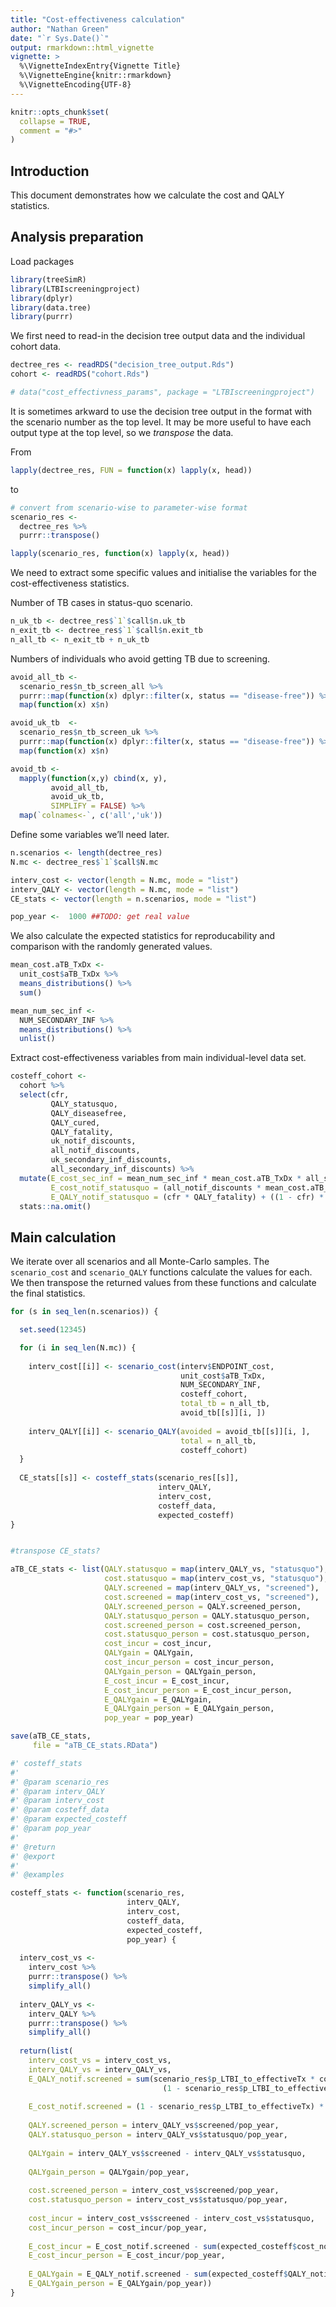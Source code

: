 ```yaml
---
title: "Cost-effectiveness calculation"
author: "Nathan Green"
date: "`r Sys.Date()`"
output: rmarkdown::html_vignette
vignette: >
  %\VignetteIndexEntry{Vignette Title}
  %\VignetteEngine{knitr::rmarkdown}
  %\VignetteEncoding{UTF-8}
---
```


```r
knitr::opts_chunk$set(
  collapse = TRUE,
  comment = "#>"
)
```


## Introduction

This document demonstrates how we calculate the cost and QALY statistics.


## Analysis preparation

Load packages

```r
library(treeSimR)
library(LTBIscreeningproject)
library(dplyr)
library(data.tree)
library(purrr)
```

We first need to read-in the decision tree output data and the individual cohort data.

```r
dectree_res <- readRDS("decision_tree_output.Rds")
cohort <- readRDS("cohort.Rds")
```

```r
# data("cost_effectivness_params", package = "LTBIscreeningproject")
```

It is sometimes arkward to use the decision tree output in the format with the scenario number as the top level.
It may be more useful to have each output type at the top level, so we _transpose_ the data.

From

```r
lapply(dectree_res, FUN = function(x) lapply(x, head))
```

to

```r
# convert from scenario-wise to parameter-wise format
scenario_res <-
  dectree_res %>%
  purrr::transpose()

lapply(scenario_res, function(x) lapply(x, head))
```


We need to extract some specific values and initialise the variables for the cost-effectiveness statistics.

Number of TB cases in status-quo scenario.

```r
n_uk_tb <- dectree_res$`1`$call$n.uk_tb
n_exit_tb <- dectree_res$`1`$call$n.exit_tb
n_all_tb <- n_exit_tb + n_uk_tb
```

Numbers of individuals who avoid getting TB due to screening.

```r
avoid_all_tb <-
  scenario_res$n_tb_screen_all %>%
  purrr::map(function(x) dplyr::filter(x, status == "disease-free")) %>%
  map(function(x) x$n)

avoid_uk_tb  <-
  scenario_res$n_tb_screen_uk %>%
  purrr::map(function(x) dplyr::filter(x, status == "disease-free")) %>%
  map(function(x) x$n)

avoid_tb <-
  mapply(function(x,y) cbind(x, y),
         avoid_all_tb,
         avoid_uk_tb,
         SIMPLIFY = FALSE) %>% 
  map(`colnames<-`, c('all','uk'))
```

Define some variables we'll need later.

```r
n.scenarios <- length(dectree_res)
N.mc <- dectree_res$`1`$call$N.mc

interv_cost <- vector(length = N.mc, mode = "list")
interv_QALY <- vector(length = N.mc, mode = "list")
CE_stats <- vector(length = n.scenarios, mode = "list")

pop_year <-  1000 ##TODO: get real value
```


We also calculate the expected statistics for reproducability and comparison with the randomly generated values.

```r
mean_cost.aTB_TxDx <-
  unit_cost$aTB_TxDx %>% 
  means_distributions() %>%
  sum()

mean_num_sec_inf <-
  NUM_SECONDARY_INF %>%
  means_distributions() %>%
  unlist()
```

Extract cost-effectiveness variables from main individual-level data set.

```r
costeff_cohort <-
  cohort %>%
  select(cfr,
         QALY_statusquo,
         QALY_diseasefree,
         QALY_cured,
         QALY_fatality,
         uk_notif_discounts,
         all_notif_discounts,
         uk_secondary_inf_discounts,
         all_secondary_inf_discounts) %>% 
  mutate(E_cost_sec_inf = mean_num_sec_inf * mean_cost.aTB_TxDx * all_secondary_inf_discounts,
         E_cost_notif_statusquo = (all_notif_discounts * mean_cost.aTB_TxDx) + E_cost_sec_inf,
         E_QALY_notif_statusquo = (cfr * QALY_fatality) + ((1 - cfr) * QALY_cured)) %>%
  stats::na.omit()
```



## Main calculation

We iterate over all scenarios and all Monte-Carlo samples.
The `scenario_cost` and `scenario_QALY` functions calculate the values for each.
We then transpose the returned values from these functions and calculate the final statistics.

```r
for (s in seq_len(n.scenarios)) {

  set.seed(12345)

  for (i in seq_len(N.mc)) {
    
    interv_cost[[i]] <- scenario_cost(interv$ENDPOINT_cost,
                                      unit_cost$aTB_TxDx,
                                      NUM_SECONDARY_INF,
                                      costeff_cohort,
                                      total_tb = n_all_tb,
                                      avoid_tb[[s]][i, ])
    
    interv_QALY[[i]] <- scenario_QALY(avoided = avoid_tb[[s]][i, ],
                                      total = n_all_tb,
                                      costeff_cohort)
  }
  
  CE_stats[[s]] <- costeff_stats(scenario_res[[s]],
                                 interv_QALY,
                                 interv_cost,
                                 costeff_data,
                                 expected_costeff)
}


#transpose CE_stats?

aTB_CE_stats <- list(QALY.statusquo = map(interv_QALY_vs, "statusquo"),
                     cost.statusquo = map(interv_cost_vs, "statusquo"),
                     QALY.screened = map(interv_QALY_vs, "screened"),
                     cost.screened = map(interv_cost_vs, "screened"),
                     QALY.screened_person = QALY.screened_person,
                     QALY.statusquo_person = QALY.statusquo_person,
                     cost.screened_person = cost.screened_person,
                     cost.statusquo_person = cost.statusquo_person,
                     cost_incur = cost_incur,
                     QALYgain = QALYgain,
                     cost_incur_person = cost_incur_person,
                     QALYgain_person = QALYgain_person,
                     E_cost_incur = E_cost_incur,
                     E_cost_incur_person = E_cost_incur_person,
                     E_QALYgain = E_QALYgain,
                     E_QALYgain_person = E_QALYgain_person,
                     pop_year = pop_year)

save(aTB_CE_stats,
     file = "aTB_CE_stats.RData")
```



```r

#' costeff_stats
#'
#' @param scenario_res 
#' @param interv_QALY
#' @param interv_cost
#' @param costeff_data 
#' @param expected_costeff
#' @param pop_year
#'
#' @return
#' @export
#'
#' @examples

costeff_stats <- function(scenario_res,
                          interv_QALY,
                          interv_cost,
                          costeff_data,
                          expected_costeff,
                          pop_year) {
  
  interv_cost_vs <-
    interv_cost %>%
    purrr::transpose() %>%
    simplify_all()
  
  interv_QALY_vs <-
    interv_QALY %>%
    purrr::transpose() %>%
    simplify_all()
  
  return(list(
    interv_cost_vs = interv_cost_vs,
    interv_QALY_vs = interv_QALY_vs,
    E_QALY_notif.screened = sum(scenario_res$p_LTBI_to_effectiveTx * costeff_data$QALY_diseasefree +
                                  (1 - scenario_res$p_LTBI_to_effectiveTx) * expected_costeff$QALY_notif.statusquo),
    
    E_cost_notif.screened = (1 - scenario_res$p_LTBI_to_effectiveTx) * sum(expected_costeff$cost_notif.statusquo),
    
    QALY.screened_person = interv_QALY_vs$screened/pop_year,
    QALY.statusquo_person = interv_QALY_vs$statusquo/pop_year,
    
    QALYgain = interv_QALY_vs$screened - interv_QALY_vs$statusquo,
    
    QALYgain_person = QALYgain/pop_year,
    
    cost.screened_person = interv_cost_vs$screened/pop_year,
    cost.statusquo_person = interv_cost_vs$statusquo/pop_year,
    
    cost_incur = interv_cost_vs$screened - interv_cost_vs$statusquo,
    cost_incur_person = cost_incur/pop_year,
    
    E_cost_incur = E_cost_notif.screened - sum(expected_costeff$cost_notif.statusquo),
    E_cost_incur_person = E_cost_incur/pop_year,
    
    E_QALYgain = E_QALY_notif.screened - sum(expected_costeff$QALY_notif.statusquo),
    E_QALYgain_person = E_QALYgain/pop_year))
}

```


